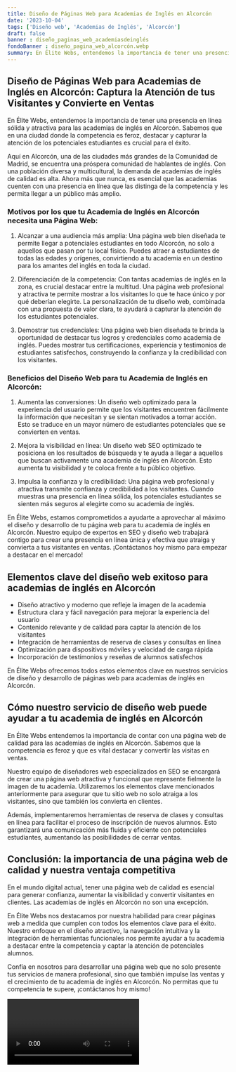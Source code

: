 ```yaml
---
title: Diseño de Páginas Web para Academias de Inglés en Alcorcón
date: '2023-10-04'
tags: ['Diseño web', 'Academias de Inglés', 'Alcorcón']
draft: false
banner : diseño_paginas_web_academiasdeinglés
fondoBanner : diseño_pagina_web_alcorcón.webp
summary: En Élite Webs, entendemos la importancia de tener una presencia en línea sólida y atractiva para las academias de inglés en Alcorcón. Sabemos que en una ciudad donde la competencia es feroz, destacar y capturar la atención de los potenciales estudiantes es crucial para el éxito.
---
```


## Diseño de Páginas Web para Academias de Inglés en Alcorcón: Captura la Atención de tus Visitantes y Convierte en Ventas

En Élite Webs, entendemos la importancia de tener una presencia en línea sólida y atractiva para las academias de inglés en Alcorcón. Sabemos que en una ciudad donde la competencia es feroz, destacar y capturar la atención de los potenciales estudiantes es crucial para el éxito.

Aquí en Alcorcón, una de las ciudades más grandes de la Comunidad de Madrid, se encuentra una próspera comunidad de hablantes de inglés. Con una población diversa y multicultural, la demanda de academias de inglés de calidad es alta. Ahora más que nunca, es esencial que las academias cuenten con una presencia en línea que las distinga de la competencia y les permita llegar a un público más amplio.

### Motivos por los que tu Academia de Inglés en Alcorcón necesita una Página Web:

1. Alcanzar a una audiencia más amplia: Una página web bien diseñada te permite llegar a potenciales estudiantes en todo Alcorcón, no solo a aquellos que pasan por tu local físico. Puedes atraer a estudiantes de todas las edades y orígenes, convirtiendo a tu academia en un destino para los amantes del inglés en toda la ciudad.

2. Diferenciación de la competencia: Con tantas academias de inglés en la zona, es crucial destacar entre la multitud. Una página web profesional y atractiva te permite mostrar a los visitantes lo que te hace único y por qué deberían elegirte. La personalización de tu diseño web, combinada con una propuesta de valor clara, te ayudará a capturar la atención de los estudiantes potenciales.

3. Demostrar tus credenciales: Una página web bien diseñada te brinda la oportunidad de destacar tus logros y credenciales como academia de inglés. Puedes mostrar tus certificaciones, experiencia y testimonios de estudiantes satisfechos, construyendo la confianza y la credibilidad con los visitantes.

### Beneficios del Diseño Web para tu Academia de Inglés en Alcorcón:

1. Aumenta las conversiones: Un diseño web optimizado para la experiencia del usuario permite que los visitantes encuentren fácilmente la información que necesitan y se sientan motivados a tomar acción. Esto se traduce en un mayor número de estudiantes potenciales que se convierten en ventas.

2. Mejora la visibilidad en línea: Un diseño web SEO optimizado te posiciona en los resultados de búsqueda y te ayuda a llegar a aquellos que buscan activamente una academia de inglés en Alcorcón. Esto aumenta tu visibilidad y te coloca frente a tu público objetivo.

3. Impulsa la confianza y la credibilidad: Una página web profesional y atractiva transmite confianza y credibilidad a los visitantes. Cuando muestras una presencia en línea sólida, los potenciales estudiantes se sienten más seguros al elegirte como su academia de inglés.

En Élite Webs, estamos comprometidos a ayudarte a aprovechar al máximo el diseño y desarrollo de tu página web para tu academia de inglés en Alcorcón. Nuestro equipo de expertos en SEO y diseño web trabajará contigo para crear una presencia en línea única y efectiva que atraiga y convierta a tus visitantes en ventas. ¡Contáctanos hoy mismo para empezar a destacar en el mercado!

<GifSeo />

<Cta />

## Elementos clave del diseño web exitoso para academias de inglés en Alcorcón

- Diseño atractivo y moderno que refleje la imagen de la academia
- Estructura clara y fácil navegación para mejorar la experiencia del usuario
- Contenido relevante y de calidad para captar la atención de los visitantes
- Integración de herramientas de reserva de clases y consultas en línea
- Optimización para dispositivos móviles y velocidad de carga rápida
- Incorporación de testimonios y reseñas de alumnos satisfechos

En Élite Webs ofrecemos todos estos elementos clave en nuestros servicios de diseño y desarrollo de páginas web para academias de inglés en Alcorcón.

## Cómo nuestro servicio de diseño web puede ayudar a tu academia de inglés en Alcorcón

En Élite Webs entendemos la importancia de contar con una página web de calidad para las academias de inglés en Alcorcón. Sabemos que la competencia es feroz y que es vital destacar y convertir las visitas en ventas.

Nuestro equipo de diseñadores web especializados en SEO se encargará de crear una página web atractiva y funcional que represente fielmente la imagen de tu academia. Utilizaremos los elementos clave mencionados anteriormente para asegurar que tu sitio web no solo atraiga a los visitantes, sino que también los convierta en clientes.

Además, implementaremos herramientas de reserva de clases y consultas en línea para facilitar el proceso de inscripción de nuevos alumnos. Esto garantizará una comunicación más fluida y eficiente con potenciales estudiantes, aumentando las posibilidades de cerrar ventas.

## Conclusión: la importancia de una página web de calidad y nuestra ventaja competitiva

En el mundo digital actual, tener una página web de calidad es esencial para generar confianza, aumentar la visibilidad y convertir visitantes en clientes. Las academias de inglés en Alcorcón no son una excepción.

En Élite Webs nos destacamos por nuestra habilidad para crear páginas web a medida que cumplen con todos los elementos clave para el éxito. Nuestro enfoque en el diseño atractivo, la navegación intuitiva y la integración de herramientas funcionales nos permite ayudar a tu academia a destacar entre la competencia y captar la atención de potenciales alumnos.

Confía en nosotros para desarrollar una página web que no solo presente tus servicios de manera profesional, sino que también impulse las ventas y el crecimiento de tu academia de inglés en Alcorcón. No permitas que tu competencia te supere, ¡contáctanos hoy mismo!

<Video />

<CtaBot job='Academias de Inglés' city='Alcorcón'/>

<Gmaps query='Alcorcón+españa+maps' />